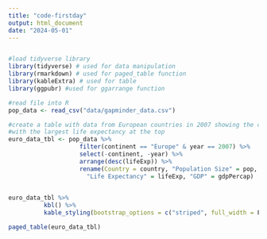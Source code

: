 ```yaml
---
title: "code-firstday"
output: html_document
date: "2024-05-01"
---
```


```r

```

```r
#load tidyverse library
library(tidyverse) # used for data manipulation
library(rmarkdown) # used for paged_table function
library(kableExtra) # used for table
library(ggpubr) #used for ggarrange function 

#read file into R
pop_data <- read_csv("data/gapminder_data.csv")

#create a table with data from European countries in 2007 showing the countries 
#with the largest life expectancy at the top 
euro_data_tbl <- pop_data %>% 
                    filter(continent == "Europe" & year == 2007) %>% 
                    select(-continent, -year) %>% 
                    arrange(desc(lifeExp)) %>% 
                    rename(Country = country, "Population Size" = pop, 
                      "Life Expectancy" = lifeExp, "GDP" = gdpPercap)
    
```
```r
euro_data_tbl %>% 
          kbl() %>%
          kable_styling(bootstrap_options = c("striped", full_width = F, position = "left"))
```
```r
paged_table(euro_data_tbl)
```
